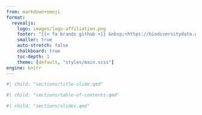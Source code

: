 ```yaml
---
from: markdown+emoji
format:
  revealjs:
    logo: images/logo-affiliation.png
    footer: "{{< fa brands github >}} &nbsp;<https://biodiversitydata.github.io/course-data-context>"
    smaller: true
    auto-stretch: false
    chalkboard: true
    toc-depth: 1
    theme: [default, "styles/main.scss"]
engine: knitr
---
```


<!-- Insert section 'Title slide' -->

```r
#| child: "sections/title-slide.qmd"
```


<!-- Insert section 'Table of contents' -->

```r
#| child: "sections/table-of-contents.qmd"
```


<!-- Insert section 'slides.qmd' -->

```r
#| child: "sections/slides.qmd"
```

